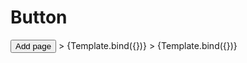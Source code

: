 <!-- Button.stories.mdx-->



<Meta title="Common/Button" component={Button}  />


# Button

<Canvas>
  <Story name="Primary">
    <Button>Add page</Button>
  </Story>
  <Story name="Secondary" args={{ 
    color: 'secondary',
    children: 'Ok',
  }}>>
    {Template.bind({})}
  </Story>
  <Story name="Transparent" args={{ 
    color: 'transparent',
    children: 'CANCEL',
  }}>>
    {Template.bind({})}
  </Story>
</Canvas>
